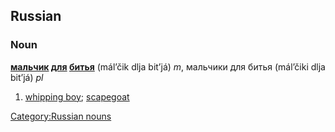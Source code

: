 ==Russian==
[[Category:Russian nouns]]
===Noun===
'''[[мальчик]] [[для]] [[битье|битья]]''' (mál’čik dlja bit’já) ''m'', мальчики для битья (mál’čiki dlja bit’já) ''pl''

#[[whipping boy]]; [[scapegoat]]